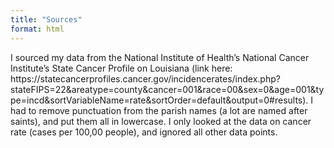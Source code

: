 ```yaml
---
title: "Sources"
format: html
---
```


I sourced my data from the National Institute of Health's National Cancer Institute's State Cancer Profile on Louisiana (link here: https://statecancerprofiles.cancer.gov/incidencerates/index.php?stateFIPS=22&areatype=county&cancer=001&race=00&sex=0&age=001&type=incd&sortVariableName=rate&sortOrder=default&output=0#results). I had to remove punctuation from the parish names (a lot are named after saints), and put them all in lowercase. I only looked at the data on cancer rate (cases per 100,00 people), and ignored all other data points.